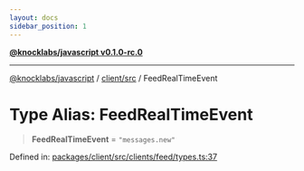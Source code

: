 ```yaml
---
layout: docs
sidebar_position: 1
---
```


[**@knocklabs/javascript v0.1.0-rc.0**](../../../index.mdx)

***

[@knocklabs/javascript](../../../modules.mdx) / [client/src](../index.mdx) / FeedRealTimeEvent

# Type Alias: FeedRealTimeEvent

> **FeedRealTimeEvent** = `"messages.new"`

Defined in: [packages/client/src/clients/feed/types.ts:37](https://github.com/knocklabs/javascript/blob/main/packages/client/src/clients/feed/types.ts#L37)

